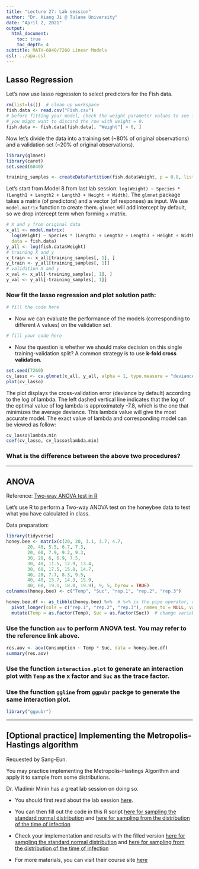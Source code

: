 ```yaml
---
title: "Lecture 27: Lab session"
author: "Dr. Xiang Ji @ Tulane University"
date: "April 2, 2021"
output:
  html_document:
    toc: true
    toc_depth: 4  
subtitle: MATH-6040/7260 Linear Models
csl: ../apa.csl
---
```


## Lasso Regression

Let's now use lasso regression to select predictors for the Fish data.

```r
rm(list=ls())  # clean up workspace
fish.data <- read.csv("Fish.csv")
# before fitting your model, check the weight parameter values to see if all of them make sense.
# you might want to discard the row with weight = 0.
fish.data <- fish.data[fish.data[, "Weight"] > 0, ]
```

Now let's divide the data into a training set (~80% of original observations) and a validation set (~20% of original observations).

```r
library(glmnet)
library(caret)
set.seed(6040)

training_samples <- createDataPartition(fish.data$Weight, p = 0.8, list = FALSE)
```

Let's start from Model 8 from last lab session:
`log(Weight) ~ Species * (Length1 + Length2 + Length3 + Height + Width)`.
The `glmnet` package takes a matrix (of predictors) and a vector (of responses) as input.
We use `model.matrix` function to create them. 
`glmnet` will add intercept by default, so we drop intercept term when forming `x` matrix.

```r
# X and y from original data
x_all <- model.matrix(
  log(Weight) ~ Species * (Length1 + Length2 + Length3 + Height + Width), 
  data = fish.data)
y_all <- log(fish.data$Weight)
# training X and y
x_train <- x_all[training_samples[, 1], ]
y_train <- y_all[training_samples[, 1]]
# validation X and y
x_val <- x_all[-training_samples[, 1], ]
y_val <- y_all[-training_samples[, 1]]
```

### Now fit the lasso regression and plot solution path:

```r
# fill the code here
```


- Now we can evaluate the performance of the models (corresponding to different $\lambda$ values) on the validation set.

```r
# fill your code here
```

- Now the question is whether we should make decision on this single training-validation split? A common strategy is to use **k-fold cross validation**.
```r
set.seed(7260)
cv_lasso <- cv.glmnet(x_all, y_all, alpha = 1, type.measure = "deviance", nfolds = 5)  # check the documentation of the argument type.measure to find that "deviance" corresponds to squared-error for guassian models.
plot(cv_lasso)
```

The plot displays the cross-validation error (deviance by default) according to the log of lambda. The left dashed vertical line indicates that the log of the optimal value of log lambda is approximately -7.8, which is the one that minimizes the average deviance. This lambda value will give the most accurate model. The exact value of lambda and corresponding model can be viewed as follow:
```r
cv_lasso$lambda.min
coef(cv_lasso, cv_lasso$lambda.min)
```

### What is the difference between the above two procedures?



--------------------------------------------------------

## ANOVA 

Reference: [Two-way ANOVA test in R](http://www.sthda.com/english/wiki/two-way-anova-test-in-r)

Let's use R to perform a Two-way ANOVA test on the honeybee data to test what you have calculated in class.

Data preparation:
```r
library(tidyverse)
honey.bee <- matrix(c(20, 20, 3.1, 3.7, 4.7,
		20, 40, 5.5, 6.7, 7.3,
		20, 60, 7.9, 9.2, 9.3,
		30, 20, 6, 6.9, 7.5,
		30, 40, 11.5, 12.9, 13.4,
		30, 60, 17.5, 15.8, 14.7,
		40, 20, 7.7, 8.3, 9.5,
		40, 40, 15.7, 14.3, 15.9,
		40, 60, 19.1, 18.0, 19.9), 9, 5, byrow = TRUE)
colnames(honey.bee) <- c("Temp", "Suc", "rep.1", "rep.2", "rep.3")

honey.bee.df <- as_tibble(honey.bee) %>%  # %>% is the pipe operator, read more about it here: https://r4ds.had.co.nz/pipes.html
  pivot_longer(cols = c("rep.1", "rep.2", "rep.3"), names_to = NULL, values_to = "Consumption") %>%
  mutate(Temp = as.factor(Temp), Suc = as.factor(Suc))  # change variable types to factor
```

### Use the function `aov` to perform ANOVA test.  You may refer to the reference link above.

```r
res.aov <- aov(Consumption ~ Temp * Suc, data = honey.bee.df)
summary(res.aov)
```

### Use the function `interaction.plot` to generate an interaction plot with `Temp` as the x factor and `Suc` as the trace factor.


### Use the function `ggline` from `ggpubr` packge to generate the same interaction plot.

```r
library("ggpubr")
```


--------------------------------------------------------------------------------
## [Optional practice] Implementing the Metropolis-Hastings algorithm
Requested by Sang-Eun.

You may practice implementing the Metropolis-Hastings Algorithm and apply it to sample from some distributions.

Dr. Vladimir Minin has a great lab session on doing so.

- You should first read about the lab session [here](https://github.com/vnminin/SISMID_MCMC_I/blob/master/2020/labs/mh-lab.pdf).

- You can then fill out the code in this R script [here for sampling the standard normal distribution](https://github.com/vnminin/SISMID_MCMC_I/blob/master/2020/code/norm_mh_reduced.R) and [here for sampling from the distribution of the time of infection](https://github.com/vnminin/SISMID_MCMC_I/blob/master/2020/code/infect_time_reduced.R)

- Check your implementation and results with the filled version [here for sampling the standard normal distribution](https://github.com/vnminin/SISMID_MCMC_I/blob/master/2020/code/norm_mh.R) and [here for sampling from the distribution of the time of infection](https://github.com/vnminin/SISMID_MCMC_I/blob/master/2020/code/infect_time.R)

- For more materials, you can visit their course site [here](http://vnminin.github.io/SISMID_MCMC_I/)




